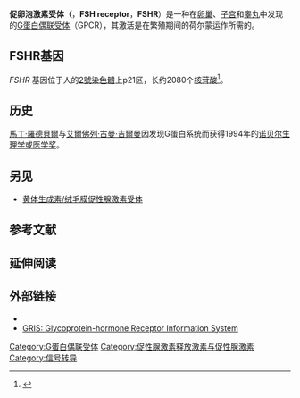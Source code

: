 {{PBB|geneid=2492}}
'''促卵泡激素受体（{{lang-en|follicle-stimulating hormone receptor}}'''，'''FSH receptor'''，'''FSHR'''）是一种在[[卵巢|卵巢]]、[[子宫|子宫]]和[[睾丸|睾丸]]中发现的[[G蛋白偶联受体|G蛋白偶联受体]]（GPCR），其激活是在繁殖期间的荷尔蒙运作所需的。

== FSHR基因 ==

''FSHR'' 基因位于人的[[2號染色體|2號染色體]]上p21区，长约2080个[[核苷酸|核苷酸]]<ref name="FSHR">{{cite journal | author = Simoni M, Gromoll J, Nieschlag E | title = The follicle-stimulating hormone receptor: biochemistry, molecular biology, physiology, and pathophysiology | journal = Endocr. Rev. | volume = 18 | issue = 6 | pages = 739–73 |date=December 1997 | pmid = 9408742 | doi = 10.1210/er.18.6.739 | url = | issn = }}</ref>。

==历史==
[[馬丁·羅德貝爾|馬丁·羅德貝爾]]与[[艾爾佛列·古曼·吉爾曼|艾爾佛列·古曼·吉爾曼]]因发现G蛋白系统而获得1994年的[[诺贝尔生理学或医学奖|诺贝尔生理学或医学奖]]。

== 另见 ==
*[[黄体生成素/绒毛膜促性腺激素受体|黄体生成素/绒毛膜促性腺激素受体]]

== 参考文献 ==
{{Reflist|2}}

==延伸阅读==
{{refbegin | 2}}
{{PBB_Further_reading 
| citations = 
*{{cite journal  | author=de la Chapelle A |title=Disease gene mapping in isolated human populations: the example of Finland. |journal=J. Med. Genet. |volume=30 |issue= 10 |pages= 857–65 |year= 1993 |pmid= 8230163 |doi=10.1136/jmg.30.10.857  | pmc=1016570  }}
*{{cite journal  | author=Amsterdam A, Hanoch T, Dantes A, ''et al.'' |title=Mechanisms of gonadotropin desensitization. |journal=Mol. Cell. Endocrinol. |volume=187 |issue= 1–2 |pages= 69–74 |year= 2003 |pmid= 11988313 |doi=10.1016/S0303-7207(01)00701-8  }}
*{{cite journal  | author=Simoni M, Nieschlag E, Gromoll J |title=Isoforms and single nucleotide polymorphisms of the FSH receptor gene: implications for human reproduction |journal=Hum. Reprod. Update |volume=8 |issue= 5 |pages= 413–21 |year= 2003 |pmid= 12398222 |doi=10.1093/humupd/8.5.413  }}
*{{cite journal  | author=Delbaere A, Smits G, Olatunbosun O, ''et al.'' |title=New insights into the pathophysiology of ovarian hyperstimulation syndrome. What makes the difference between spontaneous and iatrogenic syndrome? | url=https://archive.org/details/sim_human-reproduction_2004-03_19_3/page/486 |journal=Hum. Reprod. |volume=19 |issue= 3 |pages= 486–9 |year= 2004 |pmid= 14998941  | pmc=2891954 |doi= 10.1093/humrep/deh124 }}
*{{cite journal  | author=Bose CK |title=Role of nerve growth factor and FSH receptor in epithelial ovarian cancer |journal=Reprod. Biomed. Online |volume=11 |issue= 2 |pages= 194–7 |year= 2005 |pmid= 16168216 |doi=10.1016/S1472-6483(10)60958-3  }}
*{{cite journal  | author=Wunsch A, Sonntag B, Simoni M |title=Polymorphism of the FSH receptor and ovarian response to FSH |journal=Ann. Endocrinol. (Paris) |volume=68 |issue= 2–3 |pages= 160–6 |year= 2007 |pmid= 17544358 |doi= 10.1016/j.ando.2007.04.006 }}
*{{cite journal  | author=Kelton CA, Cheng SV, Nugent NP, ''et al.'' |title=The cloning of the human follicle stimulating hormone receptor and its expression in COS-7, CHO, and Y-1 cells |journal=Mol. Cell. Endocrinol. |volume=89 |issue= 1–2 |pages= 141–51 |year= 1993 |pmid= 1301382 |doi=10.1016/0303-7207(92)90220-Z  }}
*{{cite journal  | author=Tilly JL, Aihara T, Nishimori K, ''et al.'' |title=Expression of recombinant human follicle-stimulating hormone receptor: species-specific ligand binding, signal transduction, and identification of multiple ovarian messenger ribonucleic acid transcripts |journal=Endocrinology |volume=131 |issue= 2 |pages= 799–806 |year= 1992 |pmid= 1322283 |doi=10.1210/en.131.2.799  }}
*{{cite journal  | author=Gromoll J, Gudermann T, Nieschlag E |title=Molecular cloning of a truncated isoform of the human follicle stimulating hormone receptor |journal=Biochem. Biophys. Res. Commun. |volume=188 |issue= 3 |pages= 1077–83 |year= 1992 |pmid= 1359889 |doi=10.1016/0006-291X(92)91341-M  }}
*{{cite journal  | author=Minegishi T, Nakamura K, Takakura Y, ''et al.'' |title=Cloning and sequencing of human FSH receptor cDNA |journal=Biochem. Biophys. Res. Commun. |volume=175 |issue= 3 |pages= 1125–30 |year= 1991 |pmid= 1709010 |doi=10.1016/0006-291X(91)91682-3  }}
*{{cite journal  | author=Gromoll J, Ried T, Holtgreve-Grez H, ''et al.'' |title=Localization of the human FSH receptor to chromosome 2 p21 using a genomic probe comprising exon 10 |journal=J. Mol. Endocrinol. |volume=12 |issue= 3 |pages= 265–71 |year= 1994 |pmid= 7916967 |doi=10.1677/jme.0.0120265  }}
*{{cite journal  | author=Gromoll J, Dankbar B, Gudermann T |title=Characterization of the 5' flanking region of the human follicle-stimulating hormone receptor gene |journal=Mol. Cell. Endocrinol. |volume=102 |issue= 1–2 |pages= 93–102 |year= 1994 |pmid= 7926278 |doi=10.1016/0303-7207(94)90102-3  }}
*{{cite journal  | author=Rousseau-Merck MF, Atger M, Loosfelt H, ''et al.'' |title=The chromosomal localization of the human follicle-stimulating hormone receptor gene (FSHR) on 2p21-p16 is similar to that of the luteinizing hormone receptor gene |journal=Genomics |volume=15 |issue= 1 |pages= 222–4 |year= 1993 |pmid= 8432542 |doi= 10.1006/geno.1993.1041 }}
*{{cite journal  | author=Jiang X, Dreano M, Buckler DR, ''et al.'' |title=Structural predictions for the ligand-binding region of glycoprotein hormone receptors and the nature of hormone-receptor interactions |journal=Structure |volume=3 |issue= 12 |pages= 1341–53 |year= 1996 |pmid= 8747461 |doi=10.1016/S0969-2126(01)00272-6  }}
*{{cite journal  | author=Aittomäki K, Herva R, Stenman UH, ''et al.'' |title=Clinical features of primary ovarian failure caused by a point mutation in the follicle-stimulating hormone receptor gene |journal=J. Clin. Endocrinol. Metab. |volume=81 |issue= 10 |pages= 3722–6 |year= 1996 |pmid= 8855829 |doi=10.1210/jc.81.10.3722  }}
*{{cite journal  | author=Tapanainen JS, Aittomäki K, Min J, ''et al.'' |title=Men homozygous for an inactivating mutation of the follicle-stimulating hormone (FSH) receptor gene present variable suppression of spermatogenesis and fertility |journal=Nat. Genet. |volume=15 |issue= 2 |pages= 205–6 |year= 1997 |pmid= 9020851 |doi= 10.1038/ng0297-205 }}
*{{cite journal  | author=Kotlar TJ, Young RH, Albanese C, ''et al.'' |title=A mutation in the follicle-stimulating hormone receptor occurs frequently in human ovarian sex cord tumors |journal=J. Clin. Endocrinol. Metab. |volume=82 |issue= 4 |pages= 1020–6 |year= 1997 |pmid= 9100567 |doi=10.1210/jc.82.4.1020  }}
}}
{{refend}}
<!-- {{PDB Gallery|geneid=2492}} -->

== 外部链接 ==
*{{cite web | url = http://www.iuphar-db.org/GPCR/ReceptorDisplayForward?receptorID=2986 | title = Glycoprotein Hormone Receptors: FSH | accessdate =  | author =  | authorlink =  | coauthors =  | date =  | format =  | work = IUPHAR Database of Receptors and Ion Channels | publisher = International Union of Basic and Clinical Pharmacology | pages =  | language =  | archiveurl = https://web.archive.org/web/20140407073743/http://www.iuphar-db.org/GPCR/ReceptorDisplayForward?receptorID=2986 | archivedate = 2014-04-07 | quote =  | dead-url = no }}
*[https://web.archive.org/web/20061016214005/http://gris.ulb.ac.be/ GRIS: Glycoprotein-hormone Receptor Information System]

{{G protein-coupled receptors}}
{{神经肽受体}}

{{PBB_Controls
| update_page = yes 
| require_manual_inspection = no 
| update_protein_box = yes
| update_summary = no
| update_citations = no
}}

[[Category:G蛋白偶联受体|Category:G蛋白偶联受体]]
[[Category:促性腺激素释放激素与促性腺激素|Category:促性腺激素释放激素与促性腺激素]]
[[Category:信号转导|Category:信号转导]]